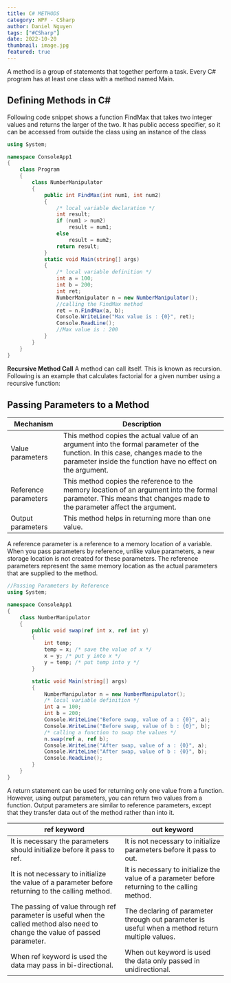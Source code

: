 ```yaml
---
title: C# METHODS  
category: WPF - CSharp
author: Daniel Nguyen
tags: ["#CSharp"]
date: 2022-10-20
thumbnail: image.jpg
featured: true
---
```


A method is a group of statements that together perform a task. Every C# program 
has at least one class with a method named Main.

## Defining Methods in C#

Following code snippet shows a function FindMax that takes two integer values and 
returns the larger of the two. It has public access specifier, so it can be accessed 
from outside the class using an instance of the class

```c#
using System;

namespace ConsoleApp1
{
    class Program
    {
        class NumberManipulator
        {
            public int FindMax(int num1, int num2)
            {
                /* local variable declaration */
                int result;
                if (num1 > num2)
                    result = num1;
                else
                    result = num2;
                return result;
            }
            static void Main(string[] args)
            {
                /* local variable definition */
                int a = 100;
                int b = 200;
                int ret;
                NumberManipulator n = new NumberManipulator();
                //calling the FindMax method
                ret = n.FindMax(a, b);
                Console.WriteLine("Max value is : {0}", ret);
                Console.ReadLine();
                //Max value is : 200
            }
        }
    }
}
```

**Recursive Method Call** A method can call itself. This is known as recursion. Following is an example that 
calculates factorial for a given number using a recursive function:

## Passing Parameters to a Method

| Mechanism               | Description                                                                            |
|------------------------|----------------------------------------------------------------------------------------|
| Value parameters              | This method copies the actual value of an argument into the formal parameter of the function. In this case, changes made to the parameter inside the function have no effect on the argument.    |
| Reference parameters              | This method copies the reference to the memory location of an argument into the formal parameter. This means that changes made to the parameter affect the argument.    |
| Output parameters               | This method helps in returning more than one value.   |

A reference parameter is a reference to a memory location of a variable. When 
you pass parameters by reference, unlike value parameters, a new storage location 
is not created for these parameters. The reference parameters represent the same 
memory location as the actual parameters that are supplied to the method.

```c#
//Passing Parameters by Reference
using System;

namespace ConsoleApp1
{
    class NumberManipulator
    {
        public void swap(ref int x, ref int y)
        {
            int temp;
            temp = x; /* save the value of x */
            x = y; /* put y into x */
            y = temp; /* put temp into y */
        }

        static void Main(string[] args)
        {
            NumberManipulator n = new NumberManipulator();
            /* local variable definition */
            int a = 100;
            int b = 200;
            Console.WriteLine("Before swap, value of a : {0}", a);
            Console.WriteLine("Before swap, value of b : {0}", b);
            /* calling a function to swap the values */
            n.swap(ref a, ref b);
            Console.WriteLine("After swap, value of a : {0}", a);
            Console.WriteLine("After swap, value of b : {0}", b);
            Console.ReadLine();
        }
    }
}
```

A return statement can be used for returning only one value from a function. 
However, using output parameters, you can return two values from a function. 
Output parameters are similar to reference parameters, except that they transfer 
data out of the method rather than into it.

| ref keyword               | out keyword                                                                            |
|------------------------|----------------------------------------------------------------------------------------|
| It is necessary the parameters should initialize before it pass to ref.              | It is not necessary to initialize parameters before it pass to out. |
| It is not necessary to initialize the value of a parameter before returning to the calling method.              | It is necessary to initialize the value of a parameter before returning to the calling method. |
| The passing of value through ref parameter is useful when the called method also need to change the value of passed parameter.              | The declaring of parameter through out parameter is useful when a method return multiple values. |
| When ref keyword is used the data may pass in bi-directional.              | When out keyword is used the data only passed in unidirectional. |
